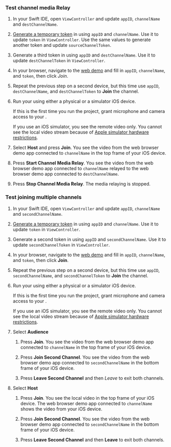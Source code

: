 <PlatformWrapper platform="ios">

### Test channel media Relay

1. In your Swift IDE, open `ViewController` and update `appID`, `channelName` and `destChannelName`.

2. [Generate a temporary token](../reference/manage-agora-account#generate-a-temporary-token) in <Vpl k="CONSOLE" /> using `appID` and `channelName`. Use it to update `token` in `ViewController`. Use the same values to generate another token and update `sourceChannelToken`.

3. Generate a third token in <Vpl k="CONSOLE" /> using `appID` and `destChannelName`. Use it to update `destChannelToken` in `ViewController`.

4. In your browser, navigate to the [<Vg k="COMPANY" /> web demo](https://webdemo.agora.io/agora-web-showcase/examples/Agora-Web-Tutorial-1to1-Web/) and fill in `appID`, `channelName`, and `token`, then click *Join*.

5. Repeat the previous step on a second device, but this time use `appID`, `destChannelName`, and `destChannelToken` to **Join** the channel.

6. Run your <Vpl k="CLIENT" /> using either a physical or a simulator iOS device.

    If this is the first time you run the project, grant microphone and camera access to your <Vpl k="CLIENT" />.
    
    If you use an iOS simulator, you see the remote video only. You cannot see the local video stream because of [Apple simulator hardware restrictions](https://help.apple.com/simulator/mac/current/#/devb0244142d).

7. Select **Host** and press **Join**. You see the video from the web browser demo app connected to `channelName` in the top frame of your iOS device.

8. Press **Start Channel Media Relay**. You see the video from the web browser demo app connected to `channelName` relayed to the web browser demo app connected to `destChannelName`.

9. Press **Stop Channel Media Relay**. The media relaying is stopped.

### Test joining multiple channels

1. In your Swift IDE, open `ViewController` and update `appID`, `channelName` and `secondChannelName`.

2. [Generate a temporary token](../reference/manage-agora-account#generate-a-temporary-token) in <Vpl k="CONSOLE" /> using `appID` and `channelName`. Use it to update `token` in `ViewController`.

3. Generate a second token in <Vpl k="CONSOLE" /> using `appID` and `secondChannelName`. Use it to update `secondChannelToken` in `ViewController`.

4. In your browser, navigate to the [<Vg k="COMPANY" /> web demo](https://webdemo.agora.io/agora-web-showcase/examples/Agora-Web-Tutorial-1to1-Web/) and fill in `appID`, `channelName`, and `token`, then click **Join**.

5. Repeat the previous step on a second device, but this time use `appID`, `secondChannelName`, and `secondChannelToken` to **Join** the channel.

6. Run your <Vpl k="CLIENT" /> using either a physical or a simulator iOS device.

    If this is the first time you run the project, grant microphone and camera access to your <Vpl k="CLIENT" />.

    If you use an iOS simulator, you see the remote video only. You cannot see the local video stream because of [Apple simulator hardware restrictions](https://help.apple.com/simulator/mac/current/#/devb0244142d).

7. Select **Audience**

    1. Press **Join**. You see the video from the web browser demo app connected to `channelName` in the top frame of your iOS device.

    2. Press **Join Second Channel**. You see the video from the web browser demo app connected to `secondChannelName` in the bottom frame of your iOS device.

    3. Press **Leave Second Channel** and then *Leave* to exit both channels.

8. Select **Host**

    1. Press **Join**. You see the local video in the top frame of your iOS device. The web browser demo app connected to `channelName` shows the video from your iOS device.

    2. Press **Join Second Channel**. You see the video from the web browser demo app connected to `secondChannelName` in the bottom frame of your iOS device.
    
    3. Press **Leave Second Channel** and then **Leave** to exit both channels.

</PlatformWrapper>
